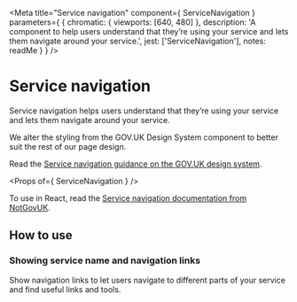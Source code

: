 
<Meta
  title="Service navigation"
  component={ ServiceNavigation }
  parameters={ {
    chromatic: { viewports: [640, 480] },
    description: 'A component to help users understand that they’re using your service and lets them navigate around your service.',
    jest: ['ServiceNavigation'],
    notes: readMe
  } }
/>

# Service navigation

Service navigation helps users understand that they’re using your service and lets them navigate around your service.

We alter the styling from the GOV.UK Design System component to better suit the rest of our page design.

Read the [Service navigation guidance on the GOV.UK design system](https://design-system.service.gov.uk/components/service-navigation/).

<Preview withToolbar>
  <Story name="ServiceNavigation">
    <ServiceNavigation items={[
      {
        href: "/#",
        text: "Navigation item 1"
      },
      {
        href: "#active",
        text: "Navigation item 2",
      },
      {
        href: "/#",
        text: "Navigation item 3"
      }
    ]} />
  </Story>
</Preview>

<Props of={ ServiceNavigation } />

To use in React, read the [Service navigation documentation from NotGovUK](https://not-gov.uk/components?name=Service%20navigation).

## How to use
### Showing service name and navigation links

Show navigation links to let users navigate to different parts of your service and find useful links and tools.

<Preview>
  <Story name="Full">
    <ServiceNavigation
      serviceName="Service name"
      serviceHref="#"
      items={[
        {
          href: "/#",
          text: "Navigation item 1"
        },
        {
          href: "#active",
          text: "Navigation item 2",
        },
        {
          href: "/#",
          text: "Navigation item 3"
        }
      ]}
    />
  </Story>
</Preview>
